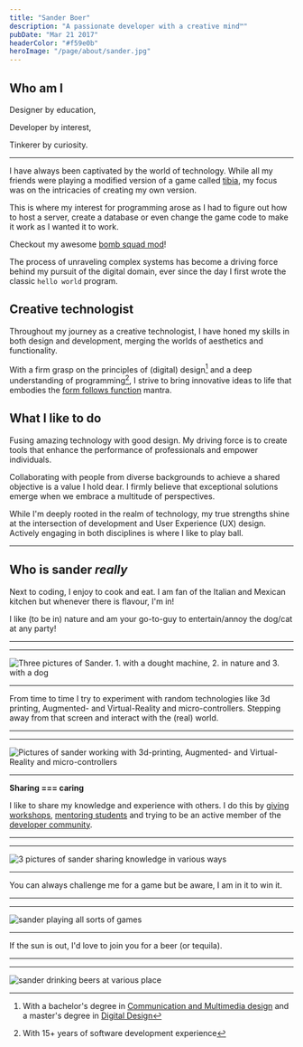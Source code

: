 ```yaml
---
title: "Sander Boer"
description: "A passionate developer with a creative mind™"
pubDate: "Mar 21 2017"
headerColor: "#f59e0b"
heroImage: "/page/about/sander.jpg"
---
```


## Who am I
Designer by education,

Developer by interest,

Tinkerer by curiosity.

---

I have always been captivated by the world of technology. While all my friends were playing a modified version of a game called [tibia](https://otservlist.org), my focus was on the intricacies of creating my own version.

This is where my interest for programming arose as I had to figure out how to host a server, create a database or even change the game code to make it work as I wanted it to work.

Checkout my awesome [bomb squad mod](https://otland.net/threads/bombsquad-9-6.187509)!

The process of unraveling complex systems has become a driving force behind my pursuit of the digital domain, ever since the day I first wrote the classic `hello world` program.

## Creative technologist
Throughout my journey as a creative technologist, I have honed my skills in both design and development, merging the worlds of aesthetics and functionality.

With a firm grasp on the principles of (digital) design[^1] and a deep understanding of programming[^2], I strive to bring innovative ideas to life that embodies the [form follows function](https://en.wikipedia.org/wiki/Form_follows_function#:~:text=Form%20follows%20function%20is%20a,its%20intended%20function%20or%20purpose.) mantra.

[^1]: With a bachelor's degree in [Communication and Multimedia design](https://www.cmd-amsterdam.nl) and a master's degree in [Digital Design](https://www.masterdigitaldesign.com/alumni/sander-boer)
[^2]: With 15+ years of software development experience

## What I like to do
Fusing amazing technology with good design. My driving force is to create tools that enhance the performance of professionals and empower individuals.

Collaborating with people from diverse backgrounds to achieve a shared objective is a value I hold dear. I firmly believe that exceptional solutions emerge when we embrace a multitude of perspectives.

While I'm deeply rooted in the realm of technology, my true strengths shine at the intersection of development and User Experience (UX) design. Actively engaging in both disciplines is where I like to play ball.


---
## Who is sander _really_
Next to coding, I enjoy to cook and eat. I am fan of the Italian and Mexican kitchen but whenever there is flavour, I'm in!

I like (to be in) nature and am your go-to-guy to entertain/annoy the dog/cat at any party!

---
---
![Three pictures of Sander. 1. with a dought machine, 2. in nature and 3. with a dog](/page/about/me_1.png)

---
From time to time I try to experiment with random technologies like 3d printing, Augmented- and Virtual-Reality and micro-controllers. Stepping away from that screen and interact with the (real) world.

---
---
![Pictures of sander working with 3d-printing, Augmented- and Virtual-Reality and micro-controllers](/page/about/technologies.png)

---
**Sharing === caring**

I like to share my knowledge and experience with others. I do this by [giving workshops](https://docs.google.com/presentation/d/16IS66caD_78nlevIkSzTQUb54KVkHEzJMG_Kw08B8pY/edit?usp=sharing), [mentoring students](https://www.masterdigitaldesign.com/staff/sander-boer) and trying to be an active member of the [developer community](https://stackoverflow.com/users/4655177/xiduzo).

---
---
![3 pictures of sander sharing knowledge in various ways](/page/about/sharing.png)

---
You can always challenge me for a game but be aware, I am in it to win it.

---
---
![sander playing all sorts of games](/page/about/games.png)

---
If the sun is out, I'd love to join you for a beer (or tequila).

---
---
![sander drinking beers at various place](/page/about/beer.png)
